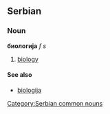 ==Serbian==
===Noun===
'''биологија''' ''f s''
#[[biology]]
====See also====
*[[biologija]]
[[Category:Serbian common nouns]]